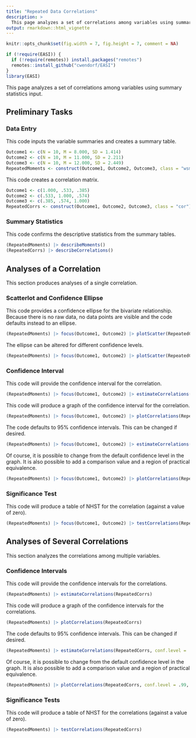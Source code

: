 ```yaml
---
title: "Repeated Data Correlations"
description: >
  This page analyzes a set of correlations among variables using summary statistics input.
output: rmarkdown::html_vignette
---
```


```r
knitr::opts_chunk$set(fig.width = 7, fig.height = 7, comment = NA)
```

```r
if (!require(EASI)) {
  if (!require(remotes)) install.packages("remotes")
  remotes::install_github("cwendorf/EASI")
}
library(EASI)
```

This page analyzes a set of correlations among variables using summary statistics input.

## Preliminary Tasks

### Data Entry

This code inputs the variable summaries and creates a summary table.
```r
Outcome1 <- c(N = 10, M = 8.000, SD = 1.414)
Outcome2 <- c(N = 10, M = 11.000, SD = 2.211)
Outcome3 <- c(N = 10, M = 12.000, SD = 2.449)
RepeatedMoments <- construct(Outcome1, Outcome2, Outcome3, class = "wsm")
```

This code creates a correlation matrix.
```r
Outcome1 <- c(1.000, .533, .385)
Outcome2 <- c(.533, 1.000, .574)
Outcome3 <- c(.385, .574, 1.000)
RepeatedCorrs <- construct(Outcome1, Outcome2, Outcome3, class = "cor")
```

### Summary Statistics

This code confirms the descriptive statistics from the summary tables.
```r
(RepeatedMoments) |> describeMoments()
(RepeatedCorrs) |> describeCorrelations()
```

## Analyses of a Correlation

This section produces analyses of a single correlation.

### Scatterlot and Confidence Ellipse

This code provides a confidence ellipse for the bivariate relationship. Because there is no raw data, no data points are visible and the code defaults instead to an ellipse.
```r
(RepeatedMoments) |> focus(Outcome1, Outcome2) |> plotScatter(RepeatedCorrs)
```

The ellipse can be altered for different confidence levels.
```r
(RepeatedMoments) |> focus(Outcome1, Outcome2) |> plotScatter(RepeatedCorrs, conf.level = .99)
```

### Confidence Interval

This code will provide the confidence interval for the correlation.
```r
(RepeatedMoments) |> focus(Outcome1, Outcome2) |> estimateCorrelations(RepeatedCorrs)
```

This code will produce a graph of the confidence interval for the correlation.
```r
(RepeatedMoments) |> focus(Outcome1, Outcome2) |> plotCorrelations(RepeatedCorrs)
```

The code defaults to 95% confidence intervals. This can be changed if desired.
```r
(RepeatedMoments) |> focus(Outcome1, Outcome2) |> estimateCorrelations(RepeatedCorrs, conf.level = .99)
```

Of course, it is possible to change from the default confidence level in the graph. It is also possible to add a comparison value and a region of practical equivalence.
```r
(RepeatedMoments) |> focus(Outcome1, Outcome2) |> plotCorrelations(RepeatedCorrs, conf.level = .99, line = 0, rope = c(-.2, .2))
```

### Significance Test

This code will produce a table of NHST for the correlation (against a value of zero).
```r
(RepeatedMoments) |> focus(Outcome1, Outcome2) |> testCorrelations(RepeatedCorrs)
```

## Analyses of Several Correlations

This section analyzes the correlations among multiple variables.

### Confidence Intervals

This code will provide the confidence intervals for the correlations.
```r
(RepeatedMoments) |> estimateCorrelations(RepeatedCorrs)
```

This code will produce a graph of the confidence intervals for the correlations.
```r
(RepeatedMoments) |> plotCorrelations(RepeatedCorrs)
```

The code defaults to 95% confidence intervals. This can be changed if desired.
```r
(RepeatedMoments) |> estimateCorrelations(RepeatedCorrs, conf.level = .99)
```

Of course, it is possible to change from the default confidence level in the graph. It is also possible to add a comparison value and a region of practical equivalence.
```r
(RepeatedMoments) |> plotCorrelations(RepeatedCorrs, conf.level = .99, line = 0, rope = c(-.2, .2))
```

### Significance Tests

This code will produce a table of NHST for the correlations (against a value of zero).
```r
(RepeatedMoments) |> testCorrelations(RepeatedCorrs)
```
